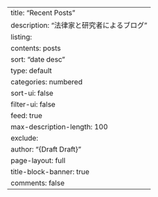 ---
title: "Recent Posts"
description: "法律家と研究者によるブログ"
listing:
  contents: posts
  sort: "date desc"
  type: default
  categories: numbered
  sort-ui: false
  filter-ui: false
  feed: true
  max-description-length: 100
  exclude: 
    author: "{Draft Draft}"
page-layout: full
title-block-banner: true
comments: false
---